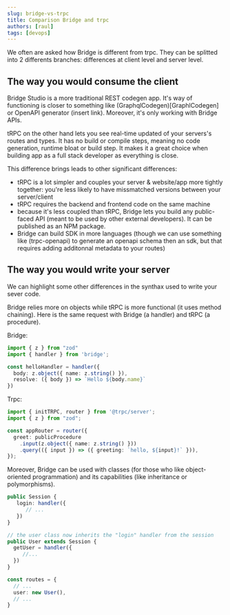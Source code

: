 ```yaml
---
slug: bridge-vs-trpc 
title: Comparison Bridge and trpc 
authors: [raul]
tags: [devops]
---
```



We often are asked how Bridge is different from trpc. They can be splitted into 2 differents branches: differences at client level and server level.

## The way you would consume the client
Bridge Studio is a more traditional REST codegen app. It's way of functioning is closer to something like (GraphqlCodegen)[GraphlCodegen] or OpenAPI generator (insert link). 
Moreover, it's only working with Bridge APIs.

tRPC on the other hand lets you see real-time updated of your servers's routes and types. It has no build or compile steps, meaning no code generation, runtime bloat or build step. It makes it a great choice when building app as a full stack developer as everything is close.

This difference brings leads to other significant differences:
- tRPC is a lot simpler and couples your server & website/app more tightly together: you're less likely to have missmatched versions between your server/client
- tRPC requires the backend and frontend code on the same machine
- because it's less coupled than tRPC, Bridge lets you build any public-faced API (meant to be used by other external developers). It can be published as an NPM package.
- Bridge can build SDK in more languages (though we can use something like (trpc-openapi) to generate an openapi schema then an sdk, but that requires adding additonnal metadata to your routes) 


## The way you would write your server
We can highlight some other differences in the synthax used to write your sever code.

Bridge relies more on objects while tRPC is more functional (it uses method chaining). 
Here is the same request with Bridge (a handler) and tRPC (a procedure).

Bridge:
```ts
import { z } from "zod"
import { handler } from 'bridge';

const helloHandler = handler({
  body: z.object({ name: z.string() }),
  resolve: ({ body }) => `Hello ${body.name}`
})
```

Trpc:
```ts
import { initTRPC, router } from '@trpc/server';
import { z } from "zod";

const appRouter = router({
  greet: publicProcedure
    .input(z.object({ name: z.string() }))
    .query(({ input }) => ({ greeting: `hello, ${input}!` })),
});
```

Moreover, Bridge can be used with classes (for those who like object-oriented programmation) and its capabilities (like inheritance or polymorphisms).

```ts
public Session {
   login: handler({
      // ...
   })
}

// the user class now inherits the "login" handler from the session
public User extends Session {
  getUser = handler({
     //...
  })
}

const routes = {
  // ...
  user: new User(),
  // ...
}
```

